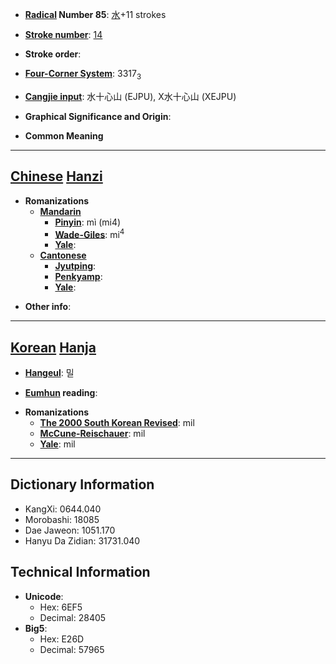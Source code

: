 * '''[[Wiktionary:Chinese radical index| Radical]] Number 85''': [[Wiktionary:Chinese radical index 水|水]]+11 strokes

* '''[[Wiktionary:Chinese total strokes index|Stroke number]]''': [[Wiktionary:Chinese total strokes index 14|14]]

* '''Stroke order''': 

* '''[[Wiktionary:Chinese four corner index|Four-Corner System]]''': 3317<sub>3</sub>

* '''[[Wiktionary:Chinese Cangjie index|Cangjie input]]''': 水十心山 (EJPU), X水十心山 (XEJPU)

* '''Graphical Significance and Origin''': 

* '''Common Meaning'''

----

== [[Chinese]] [[Hanzi]] ==

* '''Romanizations'''
** '''[[Mandarin]]'''
*** '''[[Pinyin]]''': mì (mi4)
*** '''[[Wade-Giles]]''': mi<sup>4</sup>
*** '''[[Yale]]''': 
** '''[[Cantonese]]'''
*** '''[[Jyutping]]''':
*** '''[[Penkyamp]]''': 
*** '''[[Yale]]''': 

* '''Other info''': 

----

== [[Korean]] [[Hanja]] ==

* '''[[Hangeul]]''': 밀

* '''[[Eumhun]] reading''': 

* '''Romanizations'''
** '''[[The 2000 South Korean Revised Romanization|The 2000 South Korean Revised]]''': mil
** '''[[McCune-Reischauer]]''': mil
** '''[[Yale]]''': mil

----

== Dictionary Information ==

* KangXi: 0644.040
* Morobashi: 18085
* Dae Jaweon: 1051.170
* Hanyu Da Zidian: 31731.040

== Technical Information ==

* '''Unicode''':
** Hex: 6EF5
** Decimal: 28405
* '''Big5''':
** Hex: E26D
** Decimal: 57965